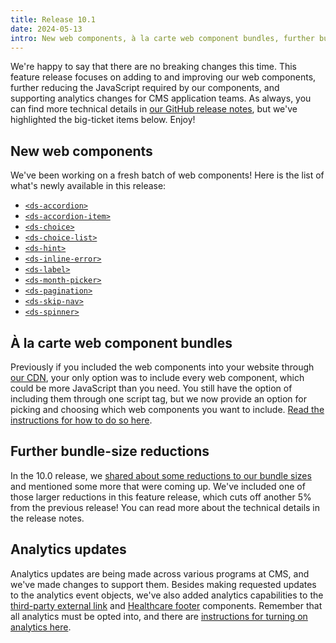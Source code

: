 ```yaml
---
title: Release 10.1
date: 2024-05-13
intro: New web components, à la carte web component bundles, further bundle-size reductions, and analytics updates
---
```


We're happy to say that there are no breaking changes this time. This feature release focuses on adding to and improving our web components, further reducing the JavaScript required by our components, and supporting analytics changes for CMS application teams. As always, you can find more technical details in [our GitHub release notes](https://github.com/CMSgov/design-system/releases/tag/%40cmsgov%2Fdesign-system%4010.1.0), but we've highlighted the big-ticket items below. Enjoy!

## New web components

We've been working on a fresh batch of web components! Here is the list of what's newly available in this release:

- [`<ds-accordion>`](/storybook?path=/docs/web-components-ds-accordion--docs)
- [`<ds-accordion-item>`](/storybook?path=/docs/web-components-ds-accordion-item--docs)
- [`<ds-choice>`](/storybook?path=/docs/web-components-ds-choice--docs)
- [`<ds-choice-list>`](/storybook?path=/docs/web-components-ds-choice-list--docs)
- [`<ds-hint>`](/storybook?path=/docs/web-components-ds-hint--docs)
- [`<ds-inline-error>`](/storybook?path=/docs/web-components-ds-inline-error--docs)
- [`<ds-label>`](/storybook?path=/docs/web-components-ds-label--docs)
- [`<ds-month-picker>`](/storybook?path=/docs/web-components-ds-month-picker--docs)
- [`<ds-pagination>`](/storybook?path=/docs/web-components-ds-pagination--docs)
- [`<ds-skip-nav>`](/storybook?path=/docs/web-components-ds-skip-nav--docs)
- [`<ds-spinner>`](/storybook?path=/docs/web-components-ds-spinner--docs)

## À la carte web component bundles

Previously if you included the web components into your website through [our CDN](https://design.cms.gov/cdn/), your only option was to include every web component, which could be more JavaScript than you need. You still have the option of including them through one script tag, but we now provide an option for picking and choosing which web components you want to include. [Read the instructions for how to do so here](/getting-started/for-developers/#using-web-components).

## Further bundle-size reductions

In the 10.0 release, we [shared about some reductions to our bundle sizes](/blog/release-10.0#reduced-javascript-bundle-sizes) and mentioned some more that were coming up. We've included one of those larger reductions in this feature release, which cuts off another 5% from the previous release! You can read more about the technical details in the release notes.

## Analytics updates

Analytics updates are being made across various programs at CMS, and we've made changes to support them. Besides making requested updates to the analytics event objects, we've also added analytics capabilities to the [third-party external link](/components/third-party-external-link/) and [Healthcare footer](/components/footer/healthcare-footer/) components. Remember that all analytics must be opted into, and there are [instructions for turning on analytics here](/components/analytics/).